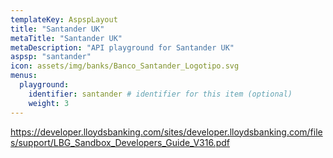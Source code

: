 ```yaml
---
templateKey: AspspLayout
title: "Santander UK"
metaTitle: "Santander UK"
metaDescription: "API playground for Santander UK"
aspsp: "santander"
icon: assets/img/banks/Banco_Santander_Logotipo.svg
menus:
  playground: 
    identifier: santander # identifier for this item (optional)
    weight: 3
---
```




https://developer.lloydsbanking.com/sites/developer.lloydsbanking.com/files/support/LBG_Sandbox_Developers_Guide_V316.pdf

